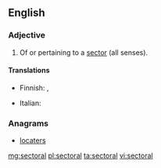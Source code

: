 ==English==

===Adjective===
{{en-adj}}

# Of or pertaining to a [[sector]] (all senses).

====Translations====
{{trans-top|pertaining to a sector}}
* Finnish: {{t-|fi|aloittainen}}, {{t-|fi|alakohtainen}}
{{trans-mid}}
* Italian: {{t+|it|settoriale}}
{{trans-bottom}}

===Anagrams===
* [[locaters#English|locaters]]

[[mg:sectoral]]
[[pl:sectoral]]
[[ta:sectoral]]
[[vi:sectoral]]